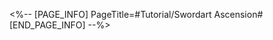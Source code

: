 <%-- [PAGE_INFO]
PageTitle=#Tutorial/Swordart Ascension#
[END_PAGE_INFO] --%>
{{Tutorial
|sort      = 816101
|title     = Swordart Ascension
|subtitle  = 
|type      = 
|about     = 
|image1    = Tutorial Swordart Ascension 1.png{{subst:void|<!--$UPLOAD:<<SpriteOutput/TutorialPic/TutorialPage_816101.png>-<Tutorial Swordart Ascension 1.png>-<Tutorial Files>>-->}}
|text1     = {{Color|h|nobold=1|Swordart Ascension}} represents the culmination of March 7th's sword training. The higher the Swordart Ascension ranks, the stronger March 7th's combat prowess becomes. Swordart Ascension can be improved by continuously learning Sword Moves.
}}